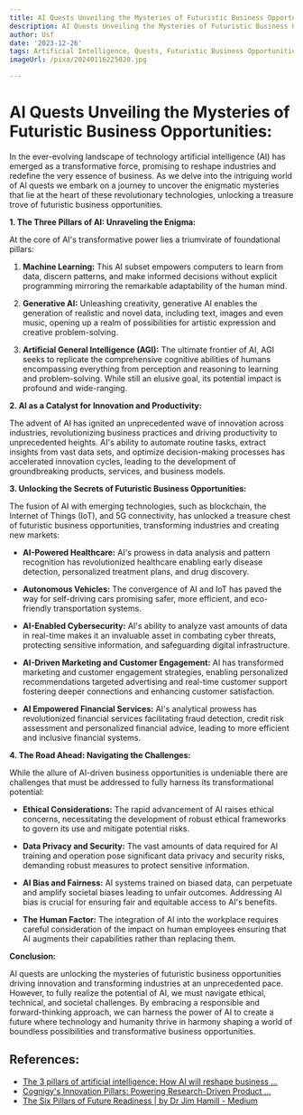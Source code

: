 ```yaml
---
title: AI Quests Unveiling the Mysteries of Futuristic Business Opportunities
description: AI Quests Unveiling the Mysteries of Futuristic Business Opportunities
author: Usf
date: '2023-12-26'
tags: Artificial Intelligence, Quests, Futuristic Business Opportunities
imageUrl: /pixa/20240116225020.jpg

---
```

# AI Quests Unveiling the Mysteries of Futuristic Business Opportunities:

In the ever-evolving  landscape of technology  artificial intelligence (AI) has emerged as a transformative force, promising  to reshape industries and  redefine the very  essence of business. As we delve  into the intriguing world of AI quests we embark on a journey to uncover the enigmatic mysteries that lie at the heart of these revolutionary  technologies, unlocking a treasure trove of  futuristic business opportunities.

**1.  The Three Pillars  of AI: Unraveling the Enigma:**

At the core of AI's transformative power lies a triumvirate of foundational pillars:

1. **Machine Learning:** This AI  subset empowers computers to learn from  data, discern  patterns, and make informed decisions without explicit programming mirroring the  remarkable adaptability of the human mind.

2. **Generative AI:** Unleashing  creativity, generative AI enables the generation of realistic and novel data, including text, images and even music, opening up a  realm  of possibilities for artistic expression and creative problem-solving.

3. **Artificial General Intelligence (AGI):** The ultimate frontier of AI, AGI seeks to replicate the comprehensive cognitive abilities of humans encompassing  everything from perception and reasoning to learning and  problem-solving. While still an elusive goal, its potential impact is  profound and wide-ranging.

**2. AI as a Catalyst for Innovation and Productivity:**

The advent of AI  has ignited an  unprecedented  wave  of innovation across industries, revolutionizing business practices and driving productivity to unprecedented heights. AI's ability to automate routine tasks, extract insights from vast data sets, and optimize  decision-making processes has accelerated innovation cycles, leading to the development  of groundbreaking products, services, and business models.

**3. Unlocking the Secrets of  Futuristic Business Opportunities:**

The fusion of AI with  emerging technologies, such as blockchain, the Internet of Things (IoT), and 5G connectivity, has unlocked a treasure chest of  futuristic business  opportunities, transforming industries and creating new markets:

- **AI-Powered Healthcare:** AI's prowess in data  analysis and pattern  recognition has revolutionized healthcare  enabling early disease detection, personalized treatment plans, and drug discovery.

- **Autonomous  Vehicles:** The convergence of AI and IoT has  paved the way for self-driving cars promising safer, more efficient, and eco-friendly transportation systems.

- **AI-Enabled Cybersecurity:** AI's ability to analyze vast amounts of data in real-time makes it an invaluable asset in combating cyber threats, protecting sensitive information, and safeguarding digital infrastructure.

- **AI-Driven  Marketing and Customer  Engagement:** AI has transformed marketing and customer engagement strategies, enabling personalized recommendations targeted advertising and  real-time customer support fostering deeper connections and enhancing customer satisfaction.

- **AI Empowered Financial  Services:** AI's analytical prowess has revolutionized  financial services  facilitating fraud  detection, credit risk assessment and personalized financial advice, leading to more efficient  and inclusive financial systems.

**4. The Road  Ahead: Navigating the Challenges:**

While the allure of AI-driven business opportunities is undeniable there  are challenges that must  be addressed to fully harness  its transformational potential:

- **Ethical Considerations:** The rapid advancement of AI raises ethical concerns, necessitating the development of  robust ethical frameworks to govern its use and  mitigate potential risks.

-  **Data Privacy and Security:** The vast amounts of data required for AI training and operation pose significant data privacy and security risks, demanding robust measures to  protect sensitive information.

- **AI Bias and  Fairness:** AI systems trained on biased  data, can perpetuate and amplify  societal biases leading to unfair outcomes. Addressing AI bias is  crucial for ensuring fair  and equitable access to  AI's benefits.

- **The Human Factor:** The integration of AI into the workplace requires careful  consideration of the impact on human employees ensuring that AI augments their capabilities rather than replacing them.

**Conclusion:**

AI quests are unlocking the mysteries of futuristic business opportunities  driving  innovation and transforming industries at an unprecedented pace. However, to fully realize the potential of AI, we must navigate ethical,  technical, and societal challenges. By embracing a responsible and forward-thinking approach, we can harness  the power of AI to create a  future where technology and humanity thrive in harmony shaping a world of boundless possibilities and transformative business opportunities.

## References:
- [The 3 pillars of artificial intelligence: How AI will reshape business ...](https://rsmus.com/insights/economics/the-3-pillars-of-artificial-intelligence.html)
- [Cognigy's Innovation Pillars: Powering Research-Driven Product ...](https://www.cognigy.com/blog/cognigys-innovation-pillars)
- [The Six Pillars of Future Readiness | by Dr Jim Hamill - Medium](https://medium.com/future-ready-digest/the-six-pillars-of-future-readiness-f5ac3c391cb2)
